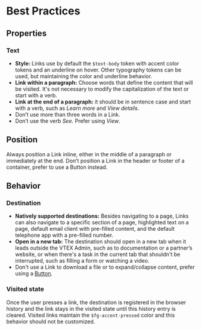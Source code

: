 # Best Practices

## Properties

### Text

- **Style:** Links use by default the `$text-body` token with accent color tokens and an underline on hover. Other typography tokens can be used, but maintaining the color and underline behavior.
- **Link within a paragraph:** Choose words that define the content that will be visited. It's not necessary to modify the capitalization of the text or start with a verb.
- **Link at the end of a paragraph:** it should be in sentence case and start with a verb, such as *Learn more* and *View details*.
- Don’t use more than three words in a Link.
- Don’t use the verb *See*. Prefer using *View*.

## Position

Always position a Link inline, either in the middle of a paragraph or immediately at the end. Don’t position a Link in the header or footer of a container, prefer to use a Button instead.

## Behavior

### Destination

- **Natively supported destinations:** Besides navigating to a page, Links can also navigate to a specific section of a page, highlighted text on a page, default email client with pre-filled content, and the default telephone app with a pre-filled number.
- **Open in a new tab:** The destination should open in a new tab when it leads outside the VTEX Admin, such as to documentation or a partner’s website, or when there's a task in the current tab that shouldn't be interrupted, such as filling a form or watching a video.
- Don't use a Link to download a file or to expand/collapse content, prefer using a [Button](https://admin-ui.vercel.app/next/components/button).

### Visited state

Once the user presses a link, the destination is registered in the browser history and the link stays in the visited state until this history entry is cleared. Visited links maintain the `$fg-accent-pressed` color and this behavior should not be customized.